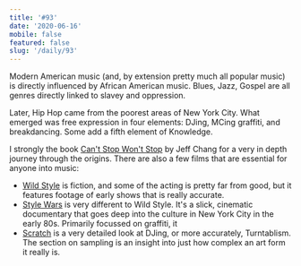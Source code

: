 ```yaml
---
title: '#93'
date: '2020-06-16'
mobile: false
featured: false
slug: '/daily/93'
---
```


Modern American music (and, by extension pretty much all popular music) is directly influenced by African American music. Blues, Jazz, Gospel are all genres directly linked to slavey and oppression.

Later, Hip Hop came from the poorest areas of New York City. What emerged was free expression in four elements: DJing, MCing graffiti, and breakdancing. Some add a fifth element of Knowledge.

I strongly the book [Can't Stop Won't Stop](https://www.amazon.co.uk/Cant-Stop-Wont-History-Generation-ebook/dp/B004WOE6SM/ref=sr_1_2) by Jeff Chang for a very in depth journey through the origins. There are also a few films that are essential for anyone into music:

- [Wild Style](https://www.youtube.com/watch?v=GaXMfw0IJOo) is fiction, and some of the acting is pretty far from good, but it features footage of early shows that is really accurate.
- [Style Wars](https://www.youtube.com/watch?v=r4jniA9QsNI) is very different to Wild Style. It's a slick, cinematic documentary that goes deep into the culture in New York City in the early 80s. Primarily focussed on graffiti, it
- [Scratch](https://www.youtube.com/watch?v=YEKRAn-ZleM) is a very detailed look at DJing, or more accurately, Turntablism. The section on sampling is an insight into just how complex an art form it really is.
